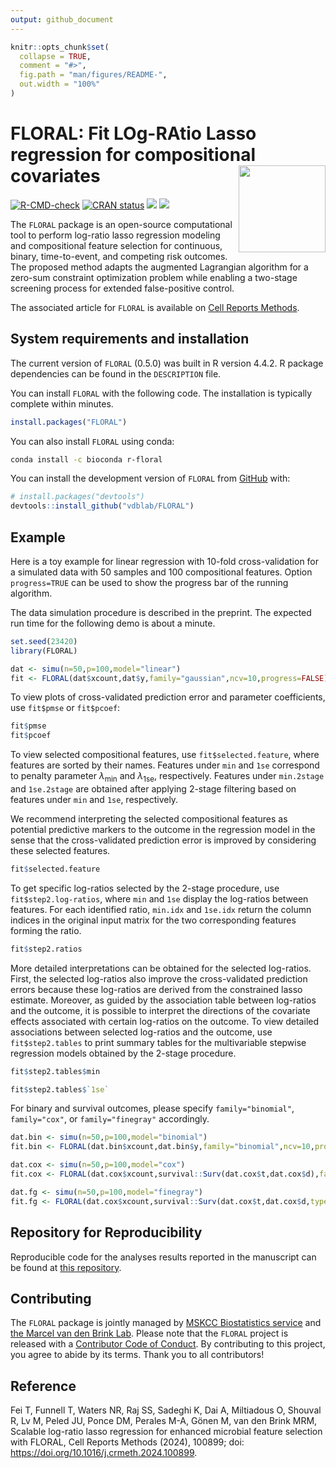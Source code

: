 ```yaml
---
output: github_document
---
```


<!-- README.md is generated from README.Rmd. Please edit that file -->

```r
knitr::opts_chunk$set(
  collapse = TRUE,
  comment = "#>",
  fig.path = "man/figures/README-",
  out.width = "100%"
)
```

# FLORAL: Fit LOg-RAtio Lasso regression for compositional covariates <img src="man/figures/logo.png" align="right" height="139" />

<!-- badges: start -->
[![R-CMD-check](https://github.com/vdblab/FLORAL/actions/workflows/R-CMD-check.yaml/badge.svg)](https://github.com/vdblab/FLORAL/actions/workflows/R-CMD-check.yaml)
[![CRAN status](https://www.r-pkg.org/badges/version/FLORAL)](https://cran.r-project.org/package=FLORAL)
[![](https://cranlogs.r-pkg.org/badges/FLORAL)](https://cran.r-project.org/package=FLORAL)
[![](https://cranlogs.r-pkg.org/badges/grand-total/FLORAL)](https://cran.r-project.org/package=FLORAL)
<!-- badges: end -->

The `FLORAL` package is an open-source computational tool to perform log-ratio lasso regression modeling and compositional feature selection for continuous, binary, time-to-event, and competing risk outcomes. The proposed method adapts the augmented Lagrangian algorithm for a zero-sum constraint optimization problem while enabling a two-stage screening process for extended false-positive control.

The associated article for `FLORAL` is available on [Cell Reports Methods](https://doi.org/10.1016/j.crmeth.2024.100899).

## System requirements and installation

The current version of `FLORAL` (0.5.0) was built in R version 4.4.2. R package dependencies can be found in the `DESCRIPTION` file.

You can install `FLORAL` with the following code. The installation is typically complete within minutes.

``` r
install.packages("FLORAL")
```

You can also install `FLORAL` using conda:

``` bash
conda install -c bioconda r-floral
```

You can install the development version of `FLORAL` from [GitHub](https://github.com/) with:

``` r
# install.packages("devtools")
devtools::install_github("vdblab/FLORAL")
```

## Example

Here is a toy example for linear regression with 10-fold cross-validation for a simulated data with 50 samples and 100 compositional features. Option `progress=TRUE` can be used to show the progress bar of the running algorithm. 

The data simulation procedure is described in the preprint. The expected run time for the following demo is about a minute.

```r
set.seed(23420)
library(FLORAL)

dat <- simu(n=50,p=100,model="linear")
fit <- FLORAL(dat$xcount,dat$y,family="gaussian",ncv=10,progress=FALSE)
```

To view plots of cross-validated prediction error and parameter coefficients, use `fit$pmse` or `fit$pcoef`:

```r
fit$pmse
fit$pcoef
```

To view selected compositional features, use `fit$selected.feature`, where features are sorted by their names. Features under `min` and `1se` correspond to penalty parameter $\lambda_{\min}$ and $\lambda_{\text{1se}}$, respectively. Features under `min.2stage` and `1se.2stage` are obtained after applying 2-stage filtering based on features under `min` and `1se`, respectively.

We recommend interpreting the selected compositional features as potential predictive markers to the outcome in the regression model in the sense that the cross-validated prediction error is improved by considering these selected features. 

```r
fit$selected.feature
```

To get specific log-ratios selected by the 2-stage procedure, use `fit$step2.log-ratios`, where `min` and `1se` display the log-ratios between features. For each identified ratio, `min.idx` and `1se.idx` return the column indices in the original input matrix for the two corresponding features forming the ratio.

```r
fit$step2.ratios
```

More detailed interpretations can be obtained for the selected log-ratios. First, the selected log-ratios also improve the cross-validated prediction errors because these log-ratios are derived from the constrained lasso estimate. Moreover, as guided by the association table between log-ratios and the outcome, it is possible to interpret the directions of the covariate effects associated with certain log-ratios on the outcome. To view detailed associations between selected log-ratios and the outcome, use `fit$step2.tables` to print summary tables for the multivariable stepwise regression models obtained by the 2-stage procedure. 

```r
fit$step2.tables$min
```

```r
fit$step2.tables$`1se`
```

For binary and survival outcomes, please specify `family="binomial"`, `family="cox"`, or `family="finegray"` accordingly. 

```r
dat.bin <- simu(n=50,p=100,model="binomial")
fit.bin <- FLORAL(dat.bin$xcount,dat.bin$y,family="binomial",ncv=10,progress=FALSE)

dat.cox <- simu(n=50,p=100,model="cox")
fit.cox <- FLORAL(dat.cox$xcount,survival::Surv(dat.cox$t,dat.cox$d),family="cox",ncv=10,progress=FALSE)

dat.fg <- simu(n=50,p=100,model="finegray")
fit.fg <- FLORAL(dat.cox$xcount,survival::Surv(dat.cox$t,dat.cox$d,type="mstate"),family="finegray",ncv=10,progress=FALSE,step2=FALSE)
```

## Repository for Reproducibility

Reproducible code for the analyses results reported in the manuscript can be found at [this repository](https://github.com/vdblab/FLORAL-analysis).

## Contributing

The `FLORAL` package is jointly managed by [MSKCC Biostatistics service](https://www.mskcc.org/departments/epidemiology-biostatistics/biostatistics) and [the Marcel van den Brink Lab](https://vandenbrinklab.org/). Please note that the `FLORAL` project is released with a [Contributor Code of Conduct](https://github.com/vdblab/FLORAL/blob/master/.github/CODE_OF_CONDUCT.md). By contributing to this project, you agree to abide by its terms. Thank you to all contributors!

## Reference

Fei T, Funnell T, Waters NR, Raj SS, Sadeghi K, Dai A, Miltiadous O, Shouval R, Lv M, Peled JU, Ponce DM, Perales M-A, G&ouml;nen M, van den Brink MRM, Scalable log-ratio lasso regression for enhanced microbial feature selection with FLORAL, Cell Reports Methods (2024), 100899; doi: <https://doi.org/10.1016/j.crmeth.2024.100899>.
